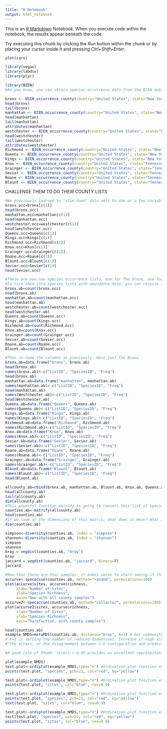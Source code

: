 ```yaml
---
title: "R Notebook"
output: html_notebook
---
```


This is an [R Markdown](http://rmarkdown.rstudio.com) Notebook. When you execute code within the notebook, the results appear beneath the code. 

Try executing this chunk by clicking the *Run* button within the chunk or by placing your cursor inside it and pressing *Ctrl+Shift+Enter*. 

```r
plot(cars)
```

```r
library(vegan)
library(labdsv)
library(plyr)
```

```r
library(BIEN)
#As you know, you can obtain species occurrence data from the BIEN database, or from another even more comprehensive data base called gbif (gbif.org). Occurrence data is a type of abundance data, and it can also be used to figure out presence-absence data. 

bronx <- BIEN_occurrence_county(country="United States", state="New York", county = "Bronx")
head(bronx)
tail(bronx)
manhattan <- BIEN_occurrence_county(country="United States", state="New York", county = "New York")
head(manhattan)
tail(manhattan)
attributes(manhattan)
westchester <- BIEN_occurrence_county(country="United States", state="New York", county = "Westchester")
head(westchester)
tail(westchester)
attributes(westchester)
Richmond <- BIEN_occurrence_county(country="United States", state="New York", county = "Richmond")
Queens <- BIEN_occurrence_county(country="United States", state="New York", county = "Queens")
Kings <- BIEN_occurrence_county(country="United States", state="New York", county = "Queens")
Knox <- BIEN_occurrence_county(country="United States", state="Tennessee", county = "Knox")
Grainger <- BIEN_occurrence_county(country="United States", state="Tennessee", county = "Grainger")
Sevier <- BIEN_occurrence_county(country="United States", state="Tennessee", county = "Sevier")
Roane <- BIEN_occurrence_county(country="United States", state="Tennessee", county = "Roane")
Blount <- BIEN_occurrence_county(country="United States", state="Tennessee", county = "Blount")
```

CHALLENGE THEM TO DO THEIR COUNTY LISTS

```r
#We previously learned to "slim down" data sets to one or a few variables, which we can do here
bronx.occ=bronx[c(1)]
head(bronx.occ)
manhattan.occ=manhattan[c(1)]
head(manhattan.occ)
westchester.occ=westchester[c(1)]
head(westchester.occ)
Queens.occ=Queens[c(1)]
Kings.occ=Kings[c(1)]
Richmond.occ=Richmond[c(1)]
Knox.occ=Knox[c(1)]
Grainger.occ=Grainger[c(1)]
Roane.occ=Roane[c(1)]
Blount.occ=Blount[c(1)]
Sevier.occ=Sevier[c(1)]
head(Sevier.occ)
```





```r
#These are now two species occurrence lists, one for The Bronx, one for Manhattan
#To turn them into species lists with abundance data, you can recycle the code from above.
bronx.ab=count(bronx.occ)
head(bronx.ab)
manhattan.ab=count(manhattan.occ)
head(manhattan.ab)
westchester.ab=count(westchester.occ)
head(westchester.ab)
Queens.ab=count(Queens.occ)
Kings.ab=count(Kings.occ)
Richmond.ab=count(Richmond.occ)
Knox.ab=count(Knox.occ)
Grainger.ab=count(Grainger.occ)
Sevier.ab=count(Sevier.occ)
Roane.ab=count(Roane.occ)
Blount.ab=count(Blount.occ)
```



```r
#Then re-name the columns as previously. Here just the Bronx
bronx.ab=data.frame("bronx", bronx.ab)
head(bronx.ab)
names(bronx.ab)<-c("ListID", "SpeciesID", "Freq")
head(bronx.ab)
manhattan.ab=data.frame("manhattan", manhattan.ab)
names(manhattan.ab)<-c("ListID", "SpeciesID", "Freq")
head(manhattan.ab)
names(Westchester.ab)<-c("ListID", "SpeciesID", "Freq")
head(Westchester.ab)
Queens.ab=data.frame("Queens", Queens.ab)
names(Queens.ab)<-c("ListID", "SpeciesID", "Freq")
Kings.ab=data.frame("Kings", Kings.ab)
names(Kings.ab)<-c("ListID", "SpeciesID", "Freq")
Richmond.ab=data.frame("Richmond", Richmond.ab)
names(Richmond.ab)<-c("ListID", "SpeciesID", "Freq")
Knox.ab=data.frame("Knox", Knox.ab)
names(Knox.ab)<-c("ListID", "SpeciesID", "Freq")
Sevier.ab=data.frame("Sevier", Sevier.ab)
names(Sevier.ab)<-c("ListID", "SpeciesID", "Freq")
Roane.ab=data.frame("Roane", Roane.ab)
names(Roane.ab)<-c("ListID", "SpeciesID", "Freq")
Grainger.ab=data.frame("Grainger", Grainger.ab)
names(Grainger.ab)<-c("ListID", "SpeciesID", "Freq")
Blount.ab=data.frame("Blount", Blount.ab)
names(Blount.ab)<-c("ListID", "SpeciesID", "Freq")
head(Blount.ab)
```


```r
allcounty.ab=rbind(bronx.ab, manhattan.ab, Blount.ab, Knox.ab, Queens.ab, Kings.ab, Richmond.ab, Knox.ab, Sevier.ab, Roane.ab, Grainger.ab, Blount.ab)
head(allcounty.ab)
tail(allcounty.ab)
dim(allcounty.ab)
#This powerful function matrify is going to convert this list of species with their site-specific abundances into a matrix with the species as the column headings, the rows as the samples. This gives a long sample list
counties.ab<-matrify(allcounty.ab)
head(counties.ab)
#If we look at the dimensions of this matrix, what does it mean? What is 2? What is 9?
dim(counties.ab)
```

```r
simpson<-diversity(counties.ab, index = "simpson")
shannon<-diversity(counties.ab, index = "shannon")
simpson
shannon
bray = vegdist(counties.ab, "bray")
bray
jaccard = vegdist(counties.ab, "jaccard", binary=T)
jaccard
```




```r
#Now that there are four samples, it makes sense to start seeing if this is enough samples to gauge diversity across these samples. Vegan can compute the cumulative number of species across all four, and then plot them. It will take the plots in random order. Other options for this method argument include "collector" which is the order in which they are entered into the matrix. Another is "rarefaction" which will adjust to take into account that each sample may have a different number of individuals.
accurve<-specaccum(counties.ab, method="random", permutations=100)
plot(accurve$sites, accurve$richness,
     xlab="Number of Sites",
     ylab="Species Richness",
     main="Now with all county samples")
accurve2<-specaccum(counties.ab, method="collector", permutations=100)
plot(accurve2$sites, accurve$richness,
     xlab="Number of Sites",
     ylab="Species Richness",
     main="Rarefaction, with county samples")
```




```r
head(counties.ab)
example_NMDS=metaMDS(counties.ab, distance="bray", k=2) # Our community-by-species matrix 
# K=2 is setting the number of reduced dimensions. Increase if high stress is problem. 
#"The stress, or the disagreement between 2-D configuration and predicted values from the regression"

#A good rule of thumb: stress > 0.05 provides an excellent representation in reduced dimensions, > 0.1 is great, >0.2 is good/ok, and stress > 0.3 provides a poor representation

plot(example_NMDS)
test.plot<-ordiplot(example_NMDS,type="n") #Ordination plot function especially for congested plots
points(test.plot, "species", pch=21, col="red", bg="yellow")
```

```r
test.plot<-ordiplot(example_NMDS,type="n") #Ordination plot function especially for congested plots
points(test.plot, "sites", col="blue", cex=0.9)

test.plot<-ordiplot(example_NMDS,type="n") #Ordination plot function especially for congested plots
points(test.plot, "species", pch=21, col="red", bg="yellow")
text(test.plot, "sites", col="blue", cex=0.9)

test.plot<-ordiplot(example_NMDS,type="n") #Ordination plot function especially for congested plots
text(test.plot, "species", pch=21, col="red", bg="yellow")
points(test.plot, "sites", col="blue", cex=0.9)


```
